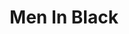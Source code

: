 ---
title: "Men In Black"
subtitle: ""
creator: ""
categories: ["cds"]
featuredImage: "../src/assets/images/item/cds/DSC02996-6.png"
views: ["../src/assets/images/item/cds/DSC02996-6.png"]
nextItem: []
---